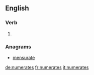 ==English==

===Verb===
{{head|en}}

# {{en-third-person singular of|numerate}}

===Anagrams===
* [[mensurate#English|mensurate]]

[[de:numerates]]
[[fr:numerates]]
[[it:numerates]]